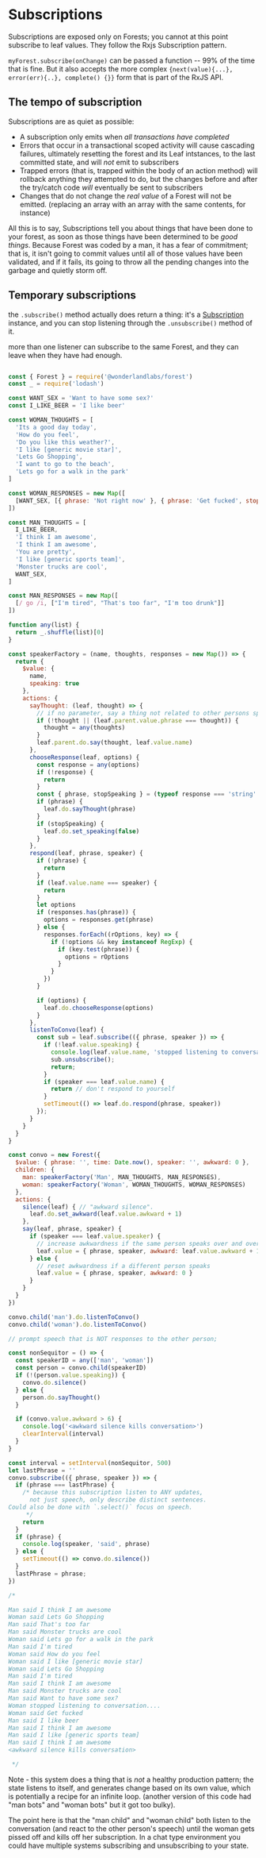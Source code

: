 
# Subscriptions

Subscriptions are exposed only on Forests; you cannot at this point subscribe to leaf values.
They follow the Rxjs Subscription pattern.

`myForest.subscribe(onChange)` can be passed a function -- 99% of the time that is fine. But it also
accepts the more complex `{next(value){...}, error(err){..}, complete() {}}` form that is part of the
RxJS API.

## The tempo of subscription

Subscriptions are as quiet as possible:

* A subscription only emits when _all transactions have completed_
* Errors that occur in a transactional scoped activity will cause cascading failures, ultimately resetting the forest
and its Leaf intstances, to the last committed state, and will _not_ emit to subscribers
* Trapped errors (that is, trapped within the body of an action method) will rollback anything they attempted to do,
but the changes before and after the try/catch code _will_ eventually be sent to subscribers
* Changes that do not change the _real value_ of a Forest will not be emitted.
(replacing an array with an array with the same contents, for instance)

All this is to say, Subscriptions tell you about things that have been done to your forest, as soon as those things
have been determined to be _good things_. Because Forest was coded by a man, it has a fear of commitment; that is,
it isn't going to commit values until all of those values have been validated, and if it fails, its going to throw
all the pending changes into the garbage and quietly storm off.

## Temporary subscriptions

the `.subscribe()` method actually does return a thing: it's a [Subscription](https://rxjs.dev/guide/subscription) instance,
and you can stop listening through the `.unsubscribe()` method of it.

more than one listener can subscribe to the same Forest, and they can leave when they have had enough.

```javascript

const { Forest } = require('@wonderlandlabs/forest')
const _ = require('lodash')

const WANT_SEX = 'Want to have some sex?'
const I_LIKE_BEER = 'I like beer'

const WOMAN_THOUGHTS = [
  'Its a good day today',
  'How do you feel',
  'Do you like this weather?',
  'I like [generic movie star]',
  'Lets Go Shopping',
  'I want to go to the beach',
  'Lets go for a walk in the park'
]

const WOMAN_RESPONSES = new Map([
  [WANT_SEX, [{ phrase: 'Not right now' }, { phrase: 'Get fucked', stopSpeaking: true }]]
])

const MAN_THOUGHTS = [
  I_LIKE_BEER,
  'I think I am awesome',
  'I think I am awesome',
  'You are pretty',
  'I like [generic sports team]',
  'Monster trucks are cool',
  WANT_SEX,
]

const MAN_RESPONSES = new Map([
  [/ go /i, ["I'm tired", "That's too far", "I'm too drunk"]]
])

function any(list) {
  return _.shuffle(list)[0]
}

const speakerFactory = (name, thoughts, responses = new Map()) => {
  return {
    $value: {
      name,
      speaking: true
    },
    actions: {
      sayThought: (leaf, thought) => {
        // if no parameter, say a thing not related to other persons speech
        if (!thought || (leaf.parent.value.phrase === thought)) {
          thought = any(thoughts)
        }
        leaf.parent.do.say(thought, leaf.value.name)
      },
      chooseResponse(leaf, options) {
        const response = any(options)
        if (!response) {
          return
        }
        const { phrase, stopSpeaking } = (typeof response === 'string' ? { phrase: response } : response)
        if (phrase) {
          leaf.do.sayThought(phrase)
        }
        if (stopSpeaking) {
          leaf.do.set_speaking(false)
        }
      },
      respond(leaf, phrase, speaker) {
        if (!phrase) {
          return
        }
        if (leaf.value.name === speaker) {
          return
        }
        let options
        if (responses.has(phrase)) {
          options = responses.get(phrase)
        } else {
          responses.forEach((rOptions, key) => {
            if (!options && key instanceof RegExp) {
              if (key.test(phrase)) {
                options = rOptions
              }
            }
          })
        }

        if (options) {
          leaf.do.chooseResponse(options)
        }
      },
      listenToConvo(leaf) {
        const sub = leaf.subscribe(({ phrase, speaker }) => {
          if (!leaf.value.speaking) {
            console.log(leaf.value.name, 'stopped listening to conversation....');
            sub.unsubscribe();
            return;
          }
          if (speaker === leaf.value.name) {
            return // don't respond to yourself
          }
          setTimeout(() => leaf.do.respond(phrase, speaker))
        });
      }
    }
  }
}

const convo = new Forest({
  $value: { phrase: '', time: Date.now(), speaker: '', awkward: 0 },
  children: {
    man: speakerFactory('Man', MAN_THOUGHTS, MAN_RESPONSES),
    woman: speakerFactory('Woman', WOMAN_THOUGHTS, WOMAN_RESPONSES)
  },
  actions: {
    silence(leaf) { // "awkward silence".
      leaf.do.set_awkward(leaf.value.awkward + 1)
    },
    say(leaf, phrase, speaker) {
      if (speaker === leaf.value.speaker) {
        // increase awkwardness if the same person speaks over and over
        leaf.value = { phrase, speaker, awkward: leaf.value.awkward + 1 }
      } else {
        // reset awkwardness if a different person speaks
        leaf.value = { phrase, speaker, awkward: 0 }
      }
    }
  }
})

convo.child('man').do.listenToConvo()
convo.child('woman').do.listenToConvo()

// prompt speech that is NOT responses to the other person;

const nonSequitor = () => {
  const speakerID = any(['man', 'woman'])
  const person = convo.child(speakerID)
  if (!(person.value.speaking)) {
    convo.do.silence()
  } else {
    person.do.sayThought()
  }

  if (convo.value.awkward > 6) {
    console.log('<awkward silence kills conversation>')
    clearInterval(interval)
  }
}

const interval = setInterval(nonSequitor, 500)
let lastPhrase = ''
convo.subscribe(({ phrase, speaker }) => {
  if (phrase === lastPhrase) {
    /* because this subscription listen to ANY updates,
      not just speech, only describe distinct sentences.
Could also be done with `.select()` focus on speech.
     */
    return
  }
  if (phrase) {
    console.log(speaker, 'said', phrase)
  } else {
    setTimeout(() => convo.do.silence())
  }
  lastPhrase = phrase;
})

/*

Man said I think I am awesome
Woman said Lets Go Shopping
Man said That's too far
Man said Monster trucks are cool
Woman said Lets go for a walk in the park
Man said I'm tired
Woman said How do you feel
Woman said I like [generic movie star]
Woman said Lets Go Shopping
Man said I'm tired
Man said I think I am awesome
Man said Monster trucks are cool
Man said Want to have some sex?
Woman stopped listening to conversation....
Woman said Get fucked
Man said I like beer
Man said I think I am awesome
Man said I like [generic sports team]
Man said I think I am awesome
<awkward silence kills conversation>

 */
```

Note - this system does a thing that is _not_ a healthy production pattern; the state listens to itself, and generates
change based on its own value, which is potentially a recipe for an infinite loop. (another version of this code
had "man bots" and "woman bots" but it got too bulky).

The point here is that the "man child" and "woman child" both listen to the conversation (and react to the other person's
speech) until the woman gets pissed off and kills off her subscription. In a chat type environment you could have
multiple systems subscribing and unsubscribing to your state.

